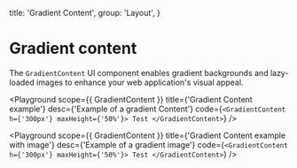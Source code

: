 
  title: 'Gradient Content',
  group: 'Layout',
}

# Gradient content

The `GradientContent` UI component enables gradient backgrounds and lazy-loaded images to enhance your web application's visual appeal.


<Playground
  scope={{ GradientContent }}
  title={'Gradient Content example'}
  desc={'Example of a gradient Content'}
  code={`
  <GradientContent h={'300px'} maxHeight={'50%'}>
    Test
  </GradientContent>
  `}
/>

<Playground
  scope={{ GradientContent }}
  title={'Gradient Content example with image'}
  desc={'Example of a gradient image'}
  code={`
  <GradientContent h={'300px'} maxHeight={'50%'}>
    Test
  </GradientContent>
  `}
/>

<Attributes component="GradientContent" edit="/app/components/gradient-content.mdx"></Attributes>

